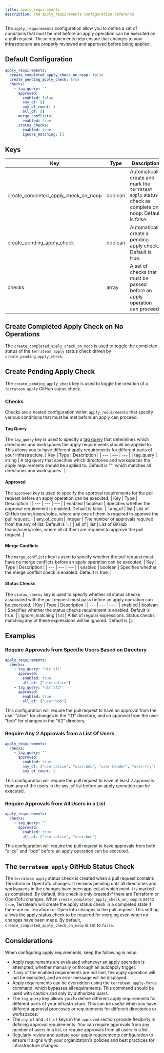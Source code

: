 ```yaml
---
title: apply_requirements
description: The apply_requirements configuration reference
---
```


The `apply_requirements` configuration allow you to define a set of conditions that must be met before an apply operation can be executed on a pull request. These requirements help ensure that changes to your infrastructure are properly reviewed and approved before being applied.

## Default Configuration

```yaml
apply_requirements:
  create_completed_apply_check_on_noop: false
  create_pending_apply_check: true
  checks:
    - tag_query: ''
      approved:
        enabled: false
        any_of: []
        any_of_count: 1
        all_of: []
      merge_conflicts:
        enabled: true
      status_checks:
        enabled: true
        ignore_matching: []
```

## Keys
| Key | Type | Description |
| --- | --- | --- |
| create_completed_apply_check_on_noop | boolean | Automatically create and mark the `terrateam apply` status check as complete on noop. Default is false. |
| create_pending_apply_check | boolean | Automatically create a pending apply check. Default is true. |
| checks | array | A set of checks that must be passed before an apply operation can proceed. |

## Create Completed Apply Check on No Operations
The `create_completed_apply_check_on_noop` is used to toggle the completed status of the `terrateam apply` status check driven by `create_pending_apply_check`.

## Create Pending Apply Check
The `create_pending_apply_check` key is used to toggle the creation of a `terrateam apply` GitHub status check.

### Checks
Checks are a nested configuration within `apply_requirements` that specify various conditions that must be met before an apply can proceed.

#### Tag Query
The `tag_query` key is used to specify a [tag query](/advanced-workflows/tags/) that determines which directories and workspaces the apply requirements should be applied to. This allows you to have different apply requirements for different parts of your infrastructure.
| Key | Type | Description |
| --- | --- | --- |
| tag_query | string | A tag query that specifies which directories and workspaces the apply requirements should be applied to. Default is "", which matches all directories and workspaces. |

#### Approved
The `approved` key is used to specify the approval requirements for the pull request before an apply operation can be executed.
| Key | Type | Description |
| --- | --- | --- |
| enabled | boolean | Specifies whether the approval requirement is enabled. Default is false. |
| any_of | list | List of GitHub teams/users/roles, where any one of them is required to approve the pull request. |
| any_of_count | integer | The number of approvals required from the any_of list. Default is 1. |
| all_of | list | List of GitHub teams/users/roles, where all of them are required to approve the pull request. |

#### Merge Conflicts
The `merge_conflicts` key is used to specify whether the pull request must have no merge conflicts before an apply operation can be executed.
| Key | Type | Description |
| --- | --- | --- |
| enabled | boolean | Specifies whether the merge conflict check is enabled. Default is true. |

#### Status Checks
The `status_checks` key is used to specify whether all status checks associated with the pull request must pass before an apply operation can be executed.
| Key | Type | Description |
| --- | --- | --- |
| enabled | boolean | Specifies whether the status checks requirement is enabled. Default is true. |
| ignore_matching | list | A list of regular expressions. Status checks matching any of these expressions will be ignored. Default is []. |

## Examples
### Require Approvals from Specific Users Based on Directory
```yaml
apply_requirements:
  checks:
    - tag_query: "dir:tf1"
      approved:
        enabled: true
        all_of: ["user:alice"]
    - tag_query: "dir:tf2"
      approved:
        enabled: true
        all_of: ["user:bob"]
```
This configuration will require the pull request to have an approval from the user "alice" for changes in the "tf1" directory, and an approval from the user "bob" for changes in the "tf2" directory.
### Require Any 2 Approvals from a List Of Users
```yaml
apply_requirements:
  checks:
    - tag_query: ""
      approved:
        enabled: true
        any_of: ["user:alice", "user:bob", "user:bender", "user:fry"]
        any_of_count: 2
```
This configuration will require the pull request to have at least 2 approvals from any of the users in the `any_of` list before an apply operation can be executed.
### Require Approvals from All Users in a List
```yaml
apply_requirements:
  checks:
    - tag_query: ""
      approved:
        enabled: true
        all_of: ["user:alice", "user:bob"]
```
This configuration will require the pull request to have approvals from both "alice" and "bob" before an apply operation can be executed.

## The `terrateam apply` GitHub Status Check
The `terrateam apply` status check is created when a pull request contains Terraform or OpenTofu changes. It remains pending until all directories and workspaces in the changes have been applied, at which point it is marked as completed. By default, this check is only created if there are Terraform or OpenTofu changes. When `create_completed_apply_check_on_noop` is set to `true`, Terrateam will create the apply status check in a completed state if there are no Terraform or OpenTofu changes in the pull request. This setting allows the apply status check to be required for merging even when no changes have been made. By default, `create_completed_apply_check_on_noop` is set to `false`.

## Considerations
When configuring apply requirements, keep the following in mind:
- Apply requirements are evaluated whenever an apply operation is attempted, whether manually or through an autoapply trigger.
- If any of the enabled requirements are not met, the apply operation will not be executed, and an error message will be displayed.
- Apply requirements can be overridden using the `terrateam apply-force` command, which bypasses all requirements. This command should be used with caution and only by authorized users.
- The `tag_query` key allows you to define different apply requirements for different parts of your infrastructure. This can be useful when you have different approval processes or requirements for different directories or workspaces.
- The `any_of` and `all_of` keys in the `approved` section provide flexibility in defining approval requirements. You can require approvals from any number of users in a list, or require approvals from all users in a list.
- Regularly review and update your apply requirements configuration to ensure it aligns with your organization's policies and best practices for infrastructure changes.
